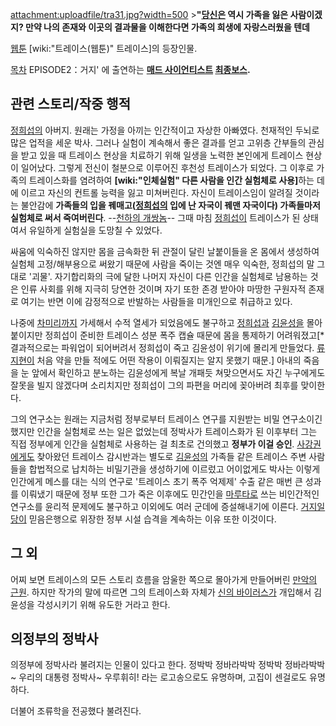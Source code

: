 attachment:uploadfile/tra31.jpg?width=500
>'''"[[김윤성|당신]]은 역시 가족을 잃은 사람이겠지? 만약 나의 존재와 이곳의 결과물을 이해한다면 가족의 희생에 자랑스러웠을 텐데'''
 {{{+1 '''그런 표정을 짓는 건 아직 하찮은 수준의 인간이라는 증거야."'''}}}

[[웹툰]] [wiki:"트레이스(웹툰)" 트레이스]의 등장인물.

[[목차]]
EPISODE2：거지' 에 출연하는 '''[[매드 사이언티스트]] [[최종보스]].'''





== 관련 스토리/작중 행적 ==
[[정희섭]]의 아버지. 원래는 가정을 아끼는 인간적이고 자상한 아빠였다. 천재적인 두뇌로 많은 업적을 세운 박사. 그러나 실험이 계속해서 좋은 결과를 얻고 고위층 간부들의 관심을 받고 있을 때 트레이스 현상을 치료하기 위해 일생을 노력한 본인에게 트레이스 현상이 일어났다. 그렇게 전신이 철분으로 이루어진 후천성 트레이스가 되었다. 그 이후로 가족의 트레이스화를 염려하여 '''[wiki:"인체실험" 다른 사람을 인간 실험체로 사용]'''하는 데에 이르고 자신의 컨트롤 능력을 잃고 미쳐버린다. 자신이 트레이스임이 알려질 것이라는 불안감에 '''가족들의 입을 꿰매고([[정희섭]]의 입에 난 자국이 꿰맨 자국이다) 가족들마저 실험체로 써서 죽여버린다'''. --[[천하의 개쌍놈]]-- 그때 마침 [[정희섭]]이 트레이스가 된 상태여서 유일하게 실험실을 도망칠 수 있었다.

싸움에 익숙하진 않지만 몸을 금속화한 뒤 관절이 달린 날붙이들을 온 몸에서 생성하여 실험체 고정/해부용으로 써왔기 때문에 사람을 죽이는 것엔 매우 익숙한, 정희섭의 말 그대로 '괴물'. 자기합리화의 극에 달한 나머지 자신이 다른 인간을 실험체로 남용하는 것은 인류 사회를 위해 지극히 당연한 것이며 자기 또한 존경 받아야 마땅한 구원자적 존재로 여기는 반면 이에 감정적으로 반발하는 사람들을 미개인으로 취급하고 있다.

나중에 [[차미리]]까지 가세해서 수적 열세가 되었음에도 불구하고 [[정희섭]]과 [[김윤성]]을 몰아붙이지만 정희섭이 준비한 트레이스 성분 폭주 캡슐 때문에 몸을 통제하기 어려워졌고[* 결과적으로는 파워업이 되어버려서 정희섭이 죽고 김윤성이 위기에 몰리게 만들었다. [[류지현]]이 처음 약을 만들 적에도 어떤 작용이 이뤄질지는 알지 못했기 때문.] 아내의 죽음을 눈 앞에서 확인하고 분노하는 김윤성에게 복날 개패듯 쳐맞으면서도 자긴 누구에게도 잘못을 빌지 않겠다며 소리치지만 정희섭이 그의 파편을 머리에 꽂아버려 최후를 맞이한다.

그의 연구소는 원래는 지금처럼 정부로부터 트레이스 연구를 지원받는 비밀 연구소이긴 했지만 인간을 실험체로 쓰는 일은 없었는데 정박사가 트레이스화가 된 이후부터 그는 직접 정부에게 인간을 실험체로 사용하는 걸 최초로 건의했고 '''정부가 이걸 승인'''. [[사강권]]에게도 찾아왔던 트레이스 감시반과는 별도로 [[김윤성]]의 가족들 같은 트레이스 주변 사람들을 합법적으로 납치하는 비밀기관을 생성하기에 이르렀고 어이없게도 박사는 이렇게 인간에게 메스를 대는 식의 연구로 '트레이스 초기 폭주 억제제' 수출 같은 매번 큰 성과를 이뤄냈기 때문에 정부 또한 그가 죽은 이후에도 민간인을 [[마루타]]로 쓰는 비인간적인 연구소를 윤리적 문제에도 불구하고 이외에도 여러 군데에 증설해내기에 이른다. [[거지일당]]이 믿음은행으로 위장한 정부 시설 습격을 계속하는 이유 또한 이것이다.

== 그 외 ==
어찌 보면 트레이스의 모든 스토리 흐름을 암울한 쪽으로 몰아가게 만들어버린 [[만악의 근원]]. 하지만 작가의 말에 따르면 그의 트레이스화 자체가 [[신의 바이러스]]가 개입해서 김윤성을 각성시키기 위해 유도한 거라고 한다.


== 의정부의 정박사 ==

의정부에 정박사라 불려지는 인물이 있다고 한다.
정박박 정바라박박 정박박 정바라박박~ 우리의 대통령 정박사~ 우루휘히!
라는 로고송으로도 유명하며, 고집이 센걸로도 유명하다.


더불어 조류학을 전공했다 불려진다.
